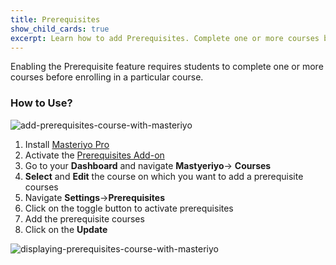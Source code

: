 ```yaml
---
title: Prerequisites
show_child_cards: true
excerpt: Learn how to add Prerequisites. Complete one or more courses before enrolling in a particular course.
---
```


Enabling the Prerequisite feature requires students to complete one or more courses before enrolling in a particular course.


### How to Use?

![add-prerequisites-course-with-masteriyo](https://user-images.githubusercontent.com/24367265/189649360-835d246b-d21c-4cbc-8e24-8cc240c3b6fa.png)

1. Install [Masteriyo Pro](https://docs.masteriyo.com/getting-started/installation#installing-masteriyo-lms-pro-version)
2. Activate the [Prerequisites Add-on](https://docs.masteriyo.com/premium-addons/install-masteriyo-premium-addons)
3. Go to your  **Dashboard** and navigate **Mastyeriyo**-> **Courses**
4. **Select** and **Edit** the course on which you want to add a prerequisite courses
5. Navigate **Settings**->**Prerequisites**
6. Click on the toggle button to activate prerequisites
7. Add the prerequisite courses
8. Click on the **Update** 


![displaying-prerequisites-course-with-masteriyo](https://user-images.githubusercontent.com/24367265/189649372-64eb365b-3d8f-488c-b0af-059599061044.png)
